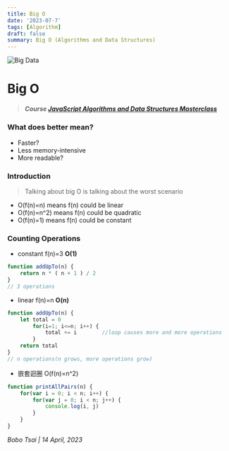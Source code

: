 ```yaml
---
title: Big O
date: '2023-07-7'
tags: [Algorithm]
draft: false
summary: Big O (Algorithms and Data Structures)
---
```


<img className="inline" src="/static/images/Blog/big_data.jpg" alt="Big Data" />

# Big O
> ##### Course [JavaScript Algorithms and Data Structures Masterclass](https://www.udemy.com/course/js-algorithms-and-data-structures-masterclass/)

### What does better mean?
- Faster?
- Less memory-intensive
- More readable? 

### Introduction

>  Talking about big O is talking about the worst scenario

- O(f(n)=n) means f(n) could be linear
- O(f(n)=n^2) means f(n) could be quadratic
- O(f(n)=1) means f(n) could be constant

### Counting Operations

- constant  f(n)=3   **O(1)**
```js
function addUpTo(n) {
	return n * ( n + 1 ) / 2
}
// 3 operations
```

- linear   f(n)=n   **O(n)**
```js
function addUpTo(n) {
	let total = 0
		for(i=1; i<=n; i++) {
			total += i        //loop causes more and more operations
		}
	return total
}
// n operations(n grows, more operations grow)
```

- 嵌套迴圈 O(f(n)=n^2)
```js
function printAllPairs(n) {
	for(var i = 0; i < n; i++) {
		for(var j = 0; i < n; j++) {
			console.log(i, j)
		}
	}
}
```
<em> Bobo Tsai | 14 April, 2023 </em>


